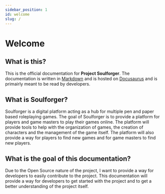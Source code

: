 ```yaml
---
sidebar_position: 1
id: welcome
slug: /
---
```


# Welcome

## What is this?
This is the official documentation for **Project Soulforger**. The documentation is written in 
[Markdown](https://www.markdownguide.org/cheat-sheet/) and is hosted on [Docusaurus](https://docusaurus.io/) and is primairly meant to
be read by developers.

## What is Soulforger?
Soulforger is a digital platform acting as a hub for multiple pen and paper based roleplaying games. The goal of Soulforger is to 
provide a platform for players and game masters to play their games online. The platform will provide tools to help with the 
organization of games, the creation of characters and the management of the game itself. The platform will also provide a way for
players to find new games and for game masters to find new players.

## What is the goal of this documentation?
Due to the Open Source nature of the project, I want to provide a way for developers to easily contribute to the project. This
documentation will provide a way for developers to get started with the project and to get a better understanding of the project
itself.